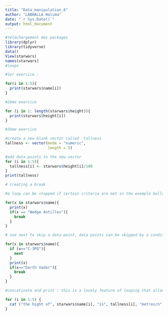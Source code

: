 ---
title: "Data_manipulation_6"
author: "LABHALLA Halima"
date: "`r Sys.Date()`"
output: html_document
---
```{r}
#téléchargement des packages 
library(dplyr)
library(tidyverse)
data()
View(starwars)
names(starwars)
#loops 

#1er exercice : 

for(i in 1:5){
  print(starwars$name[i])
}

#2ème exercice 

for (i in 1: length(starwars$height)){
  print(starwars$height[i])
}

#3ème exercice 

#create a new blank vector called  tallness 
tallness <- vector(mode = "numeric", 
                   length = 5)

#add data points to the new vector 
for (i in 1:5){
  tallness[i] <- starwars$height[i]/100
}
print(tallness)

# creating a break 

#a loop can be stopped if certain criteria are met in the exemple bellow, when looping through the vector, R will break the loop as soon as x is equal to "Darth Vader"

for(x in starwars$name){
  print(x)
  if(x == "Wedge Antilles"){
    break
  }
}

# use next to skip a data point, data points can be skipped by a condition , which if met, will prompt the loop to go to the next iteration and skip the current one. in the example bellow, C-3P0 is skipped 

for(x in starwars$name){
  if (x=="C-3PO"){
    next
  }
  print(x)
  if(x=="Darth Vader"){
    break
  }
}

#concatinate and print : this is a lovely feature of looping that allows you to create a text output that is driven by differences in each iteration . the cat function allows you to concatenate orjoin together elements of text. 

for (i in 1:5) {
  cat ("the hight of", starwars$name[i], "is", tallness[i], "metres/n")
}

```

